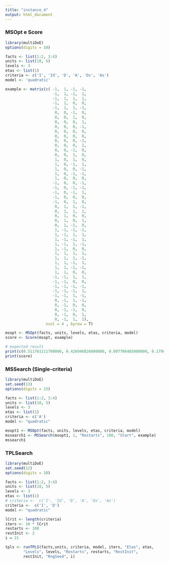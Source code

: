 ```yaml
---
title: "instance_4"
output: html_document
---
```


### MSOpt e Score

```r
library(multiDoE)
options(digits = 10)

facts <- list(1:2, 3:4)
units <- list(10, 5)
levels <- 3
etas <- list(1)
criteria <- c('I', 'Id', 'D', 'A', 'Ds', 'As')
model <- 'quadratic'

example <- matrix(c( -1,  1, -1, -1,
                     -1,  1, -1,  1,
                     -1,  1,  1,  1,
                     -1,  1,  0,  0,
                     -1,  1,  1, -1,
                      0,  0, -1,  0,
                      0,  0,  1,  0,
                      0,  0,  0,  1,
                      0,  0,  0, -1,
                      0,  0,  0,  0,
                      0,  0,  0,  0,
                      0,  0,  0, -1,
                      0,  0,  0,  1,
                      0,  0, -1,  0,
                      0,  0,  1,  0,
                      1,  0,  1,  0,
                      1,  0, -1,  1,
                      1,  0,  0, -1,
                      1,  0, -1, -1,
                      1,  0,  0,  0,
                     -1,  0,  0, -1,
                     -1,  0, -1, -1,
                     -1,  0, -1,  1,
                     -1,  0,  0,  0,
                     -1,  0,  1,  0,
                      0,  1,  1, -1,
                      0,  1,  1,  1,
                      0,  1,  0,  0,
                      0,  1,  0,  1,
                      0,  1, -1,  0,
                      1, -1, -1, -1,
                      1, -1,  1,  1,
                      1, -1, -1,  1,
                      1, -1,  1, -1,
                      1, -1,  0,  0,
                      1,  1,  1,  1,
                      1,  1,  1, -1,
                      1,  1, -1,  1,
                      1,  1, -1, -1,
                      1,  1,  0,  0,
                     -1, -1,  1,  1,
                     -1, -1,  0,  0,
                     -1, -1, -1, -1,
                     -1, -1, -1,  1,
                     -1, -1,  1, -1,
                      0, -1,  1, -1,
                      0, -1,  0,  0,
                      0, -1, -1,  0,
                      0, -1,  0,  1,
                      0, -1,  1,  1),
                  ncol = 4 , byrow = T)

msopt <- MSOpt(facts, units, levels, etas, criteria, model)
score <- Score(msopt, example)

# expected result
print(c(0.511761111700000, 0.426046826000000, 0.097706485000000, 0.179635486900000, 0.096282604200000, 0.118533289500000))
print(score)
```

### MSSearch (Single-criteria)

```r
library(multiDoE)
set.seed(13)
options(digits = 15)

facts <- list(1:2, 3:4)
units <- list(10, 5)
levels <- 3
etas <- list(1)
criteria <- c('A')
model <- "quadratic"

msopt1 <- MSOpt(facts, units, levels, etas, criteria, model)
mssearch1 <- MSSearch(msopt1, 1, "Restarts", 100, "Start", example)
mssearch1
```


### TPLSearch  

```r
library(multiDoE)
set.seed(12)
options(digits = 10)

facts <- list(1:2, 3:4)
units <- list(10, 5)
levels <- 3
etas <- list(1)
# criteria <-  c('I', 'Id', 'D', 'A', 'Ds', 'As')
criteria <-  c('I', 'D')
model <- "quadratic"

lCrit <- length(criteria)
iters <- 10 * lCrit
restarts <- 100
restInit <- 2
i = 21

tpls <- runTPLS(facts,units, criteria, model, iters, "Etas", etas,
        "Levels", levels, "Restarts", restarts, "RestInit",
        restInit, "RngSeed", i)

```



